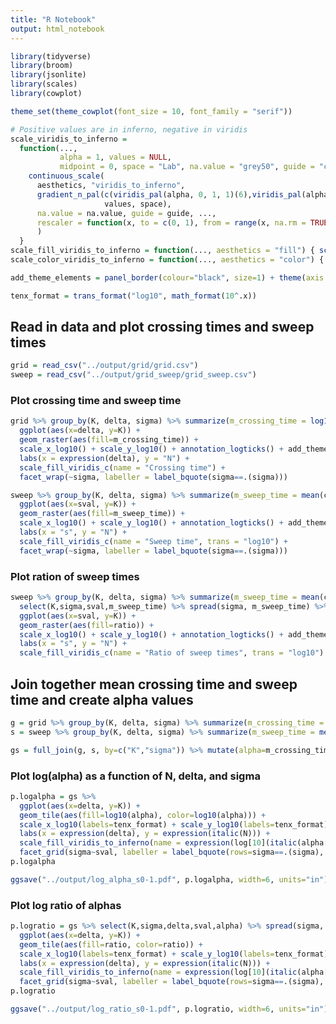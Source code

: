 ```yaml
---
title: "R Notebook"
output: html_notebook
---
```


```r
library(tidyverse)
library(broom)
library(jsonlite)
library(scales)
library(cowplot)

theme_set(theme_cowplot(font_size = 10, font_family = "serif")) 

# Positive values are in inferno, negative in viridis
scale_viridis_to_inferno = 
  function(..., 
           alpha = 1, values = NULL,
           midpoint = 0, space = "Lab", na.value = "grey50", guide = "colourbar", aesthetics = aesthetics) {
    continuous_scale(
      aesthetics, "viridis_to_inferno",
      gradient_n_pal(c(viridis_pal(alpha, 0, 1, 1)(6),viridis_pal(alpha, 0.5, 1, direction=-1, option="B")(6)), 
                     values, space),
      na.value = na.value, guide = guide, ...,
      rescaler = function(x, to = c(0, 1), from = range(x, na.rm = TRUE)) { rescale_mid(x, to, from, midpoint) }
      )
  }
scale_fill_viridis_to_inferno = function(..., aesthetics = "fill") { scale_viridis_to_inferno(..., aesthetics = aesthetics) }
scale_color_viridis_to_inferno = function(..., aesthetics = "color") { scale_viridis_to_inferno(..., aesthetics = aesthetics) }

add_theme_elements = panel_border(colour="black", size=1) + theme(axis.line=element_blank(), aspect.ratio = 1, strip.background = element_blank())

tenx_format = trans_format("log10", math_format(10^.x))
```

## Read in data and plot crossing times and sweep times

```r
grid = read_csv("../output/grid/grid.csv")
sweep = read_csv("../output/grid_sweep/grid_sweep.csv")
```

### Plot crossing time and sweep time

```r
grid %>% group_by(K, delta, sigma) %>% summarize(m_crossing_time = log10(mean(crossing_time))) %>% 
  ggplot(aes(x=delta, y=K)) + 
  geom_raster(aes(fill=m_crossing_time)) + 
  scale_x_log10() + scale_y_log10() + annotation_logticks() + add_theme_elements + 
  labs(x = expression(delta), y = "N") +
  scale_fill_viridis_c(name = "Crossing time") +
  facet_wrap(~sigma, labeller = label_bquote(sigma==.(sigma)))

sweep %>% group_by(K, delta, sigma) %>% summarize(m_sweep_time = mean(crossing_time)) %>% mutate(sval = -delta) %>%
  ggplot(aes(x=sval, y=K)) + 
  geom_raster(aes(fill=m_sweep_time)) + 
  scale_x_log10() + scale_y_log10() + annotation_logticks() + add_theme_elements + 
  labs(x = "s", y = "N") +
  scale_fill_viridis_c(name = "Sweep time", trans = "log10") +
  facet_wrap(~sigma, labeller = label_bquote(sigma==.(sigma)))
```

### Plot ration of sweep times 

```r
sweep %>% group_by(K, delta, sigma) %>% summarize(m_sweep_time = mean(crossing_time)) %>% mutate(sval = -delta) %>%
  select(K,sigma,sval,m_sweep_time) %>% spread(sigma, m_sweep_time) %>% mutate(ratio = `0.05`/`5e-08`) %>%
  ggplot(aes(x=sval, y=K)) + 
  geom_raster(aes(fill=ratio)) + 
  scale_x_log10() + scale_y_log10() + annotation_logticks() + add_theme_elements + 
  labs(x = "s", y = "N") +
  scale_fill_viridis_c(name = "Ratio of sweep times", trans = "log10")
```

## Join together mean crossing time and sweep time and create alpha values

```r
g = grid %>% group_by(K, delta, sigma) %>% summarize(m_crossing_time = mean(crossing_time)) %>% ungroup() %>% select(K,sigma,m_crossing_time,delta)
s = sweep %>% group_by(K, delta, sigma) %>% summarize(m_sweep_time = mean(crossing_time)) %>% ungroup() %>% mutate(sval = -delta) %>% select(K,sval,sigma,m_sweep_time)

gs = full_join(g, s, by=c("K","sigma")) %>% mutate(alpha=m_crossing_time/m_sweep_time)
```

### Plot log(alpha) as a function of N, delta, and sigma

```r
p.logalpha = gs %>%
  ggplot(aes(x=delta, y=K)) + 
  geom_tile(aes(fill=log10(alpha), color=log10(alpha))) + 
  scale_x_log10(labels=tenx_format) + scale_y_log10(labels=tenx_format) + add_theme_elements + 
  labs(x = expression(delta), y = expression(italic(N))) +
  scale_fill_viridis_to_inferno(name = expression(log[10](italic(alpha[sigma])))) + scale_color_viridis_to_inferno(guide=FALSE) +
  facet_grid(sigma~sval, labeller = label_bquote(rows=sigma==.(sigma), cols=italic(s)[sweep]==.(sval)))
p.logalpha

ggsave("../output/log_alpha_s0-1.pdf", p.logalpha, width=6, units="in")
```

### Plot log ratio of alphas

```r
p.logratio = gs %>% select(K,sigma,delta,sval,alpha) %>% spread(sigma, alpha) %>% mutate(`0.05` = log10(`0.05`/`5e-08`), `0.5` = log10(`0.5`/`5e-08`)) %>% gather(`0.05`, `0.5`, key = sigma, value = ratio) %>%
  ggplot(aes(x=delta, y=K)) + 
  geom_tile(aes(fill=ratio, color=ratio)) + 
  scale_x_log10(labels=tenx_format) + scale_y_log10(labels=tenx_format) + add_theme_elements + 
  labs(x = expression(delta), y = expression(italic(N))) +
  scale_fill_viridis_to_inferno(name = expression(log[10](italic(alpha[sigma])/italic(alpha[5e-08])))) + scale_color_viridis_to_inferno(guide=FALSE) +
  facet_grid(sigma~sval, labeller = label_bquote(rows=sigma==.(sigma), cols=italic(s)[sweep]==.(sval)))
p.logratio

ggsave("../output/log_ratio_s0-1.pdf", p.logratio, width=6, units="in")
```

